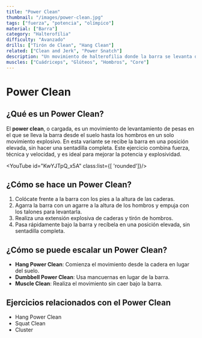 ```yaml
---
title: "Power Clean"
thumbnail: "/images/power-clean.jpg"
tags: ["fuerza", "potencia", "olímpico"]
material: ["Barra"]
category: "Halterofília"
difficulty: "Avanzado"
drills: ["Tirón de Clean", "Hang Clean"]
related: ["Clean and Jerk", "Power Snatch"]
description: "Un movimiento de halterofilia donde la barra se levanta del suelo hasta los hombros en un solo movimiento rápido."
muscles: ["Cuádriceps", "Glúteos", "Hombros", "Core"]
---
```


# Power Clean

## ¿Qué es un Power Clean?
El **power clean**, o cargada, es un movimiento de levantamiento de pesas en el que se lleva la barra desde el suelo hasta los hombros en un solo movimiento explosivo. En esta variante se recibe la barra en una posición elevada, sin hacer una sentadilla completa. Este ejercicio combina fuerza, técnica y velocidad, y es ideal para mejorar la potencia y explosividad.

<YouTube id="KwYJTpQ_x5A" class:list={[ 'rounded']}/>

## ¿Cómo se hace un Power Clean?
  1. Colócate frente a la barra con los pies a la altura de las caderas.
  2. Agarra la barra con un agarre a la altura de los hombros y empuja con los talones para levantarla.
  3. Realiza una extensión explosiva de caderas y tirón de hombros.
  4. Pasa rápidamente bajo la barra y recíbela en una posición elevada, sin sentadilla completa.



## ¿Cómo se puede escalar un Power Clean?
  - **Hang Power Clean**: Comienza el movimiento desde la cadera en lugar del suelo.
  - **Dumbbell Power Clean**: Usa mancuernas en lugar de la barra.
  - **Muscle Clean**: Realiza el movimiento sin caer bajo la barra.

## Ejercicios relacionados con el Power Clean
- Hang Power Clean
- Squat Clean
- Cluster